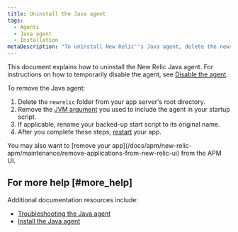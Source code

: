 ```yaml
---
title: Uninstall the Java agent
tags:
  - Agents
  - Java agent
  - Installation
metaDescription: "To uninstall New Relic''s Java agent, delete the newrelic folder from root and the Java options variable from your startup script, then restart your app."
---
```


This document explains how to uninstall the New Relic Java agent. For instructions on how to temporarily disable the agent, see [Disable the agent](/docs/agents/manage-apm-agents/installation/disable-apm-agent#java).

To remove the Java agent:

1. Delete the `newrelic` folder from your app server's root directory.
2. Remove the [JVM argument](/docs/agents/java-agent/installation/include-java-agent-jvm-argument) you used to include the agent in your startup script.
3. If applicable, rename your backed-up start script to its original name.
4. After you complete these steps, [restart](/docs/agents/manage-apm-agents/installation/uninstall-agent#restart) your app.

<Callout variant="tip">
  You may also want to [remove your app](/docs/apm/new-relic-apm/maintenance/remove-applications-from-new-relic-ui) from the APM UI.
</Callout>

## For more help [#more_help]

Additional documentation resources include:

* [Troubleshooting the Java agent](/docs/agents/java-agent/troubleshooting)
* [Install the Java agent](/docs/agents/java-agent/installation/java-agent-self-installer)
